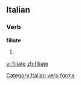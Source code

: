 ==Italian==

===Verb===
'''filiate'''

# {{conjugation of|filare||2|p|pres|sub|lang=it}}

[[Category:Italian verb forms]]

[[vi:filiate]]
[[zh:filiate]]